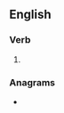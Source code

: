 ==English==

===Verb===
{{head|en|past participle}}

# {{past participle of|take care|lang=en|nocat=1}}

===Anagrams===
* {{anagrams|en|caretaken}}